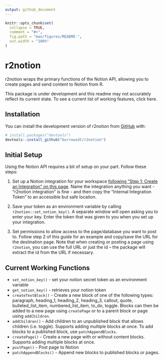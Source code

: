 ```yaml
---
output: github_document
---
```


<!-- README.md is generated from README.Rmd. Please edit that file -->

```r
knitr::opts_chunk$set(
  collapse = TRUE,
  comment = "#>",
  fig.path = "man/figures/README-",
  out.width = "100%"
)

```


# r2notion

<!-- badges: start -->
<!-- badges: end -->

r2notion wraps the primary functions of the Notion API, allowing you to create pages and send content to Notion from R. 

This package is under development and this readme may not accurately reflect its current state. To see a current list of working features, click here.

## Installation

You can install the development version of r2notion from [GitHub](https://github.com/) with:

``` r
# install.packages("devtools")
devtools::install_github("burrowsdt/r2notion")
```

## Initial Setup

Using the Notion API requires a bit of setup on your part. Follow these steps:

1. Set up a Notion integration for your workspace [following "Step 1: Create an Integration" on this page](https://developers.notion.com/docs/getting-started). Name the integration anything you want - "r2notion integration" is fine - and then copy the "Internal Integration Token" to an accessible but safe location.

2. Save your token as an environment variable by calling `r2notion::set_notion_key()`. A separate window will open asking you to enter your key. Enter the token that was given to you when you set up your integration.

3. Set permissions to allow access to the page/database you want to post to. Follow step 2 of this guide for an example and copy/save the URL for the destination page. Note that when creating or posting a page using `r2notion`, you can use the full URL or just the id -- the package will extract the id from the URL if necessary.

## Current Working Functions
* `set_notion_key()` - set your notion secret token as an environment variable
* `get_notion_key()` - retrieves your notion token
* `createTextBlock()` - Create a new block of one of the following types: paragraph, heading_1, heading_2, heading_3, callout, quote, bulleted_list_item, numbered_list_item, to_do, toggle. Blocks can then be added to a new page using `createPage` or to a parent block or page using `addChildren`.
* `addChildren()` - Add children to an unpublished block that allows children (i.e. toggle). Supports adding multiple blocks at once. To add blocks to a published block, use `patchAppendBlocks`.
* `createPage()` - Create a new page with or without content blocks. Supports adding multiple blocks at once.
* `postPage()` - Post page to Notion
* `patchAppendBlocks()` - Append new blocks to published blocks or pages. 
